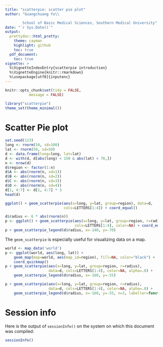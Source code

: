 ```yaml
---
title: "scatterpie: scatter pie plot"
author: "Guangchuang Yu\\

        School of Basic Medical Sciences, Southern Medical University"
date: "`r Sys.Date()`"
output:
  prettydoc::html_pretty:
    theme: cayman
    highlight: github
    toc: true
  pdf_document:
    toc: true
vignette: >
  %\VignetteIndexEntry{scatterpie introduction}
  %\VignetteEngine{knitr::rmarkdown}
  %\usepackage[utf8]{inputenc}
---
```


```r
knitr::opts_chunk$set(tidy = FALSE,
		   message = FALSE)
```


```r
library("scatterpie")
theme_set(theme_minimal())
```

# Scatter Pie plot

```r
set.seed(123)
long <- rnorm(50, sd=100)
lat <- rnorm(50, sd=50)
d <- data.frame(long=long, lat=lat)
d <- with(d, d[abs(long) < 150 & abs(lat) < 70,])
n <- nrow(d)
d$region <- factor(1:n)
d$A <- abs(rnorm(n, sd=1))
d$B <- abs(rnorm(n, sd=2))
d$C <- abs(rnorm(n, sd=3))
d$D <- abs(rnorm(n, sd=4))
d[1, 4:7] <- d[1, 4:7] * 3
head(d)
```


```r
ggplot() + geom_scatterpie(aes(x=long, y=lat, group=region), data=d,
                           cols=LETTERS[1:4]) + coord_equal()
```

```r
d$radius <- 6 * abs(rnorm(n))
p <- ggplot() + geom_scatterpie(aes(x=long, y=lat, group=region, r=radius), data=d,
                                cols=LETTERS[1:4], color=NA) + coord_equal()
p + geom_scatterpie_legend(d$radius, x=-140, y=-70)
```


The `geom_scatterpie` is especially useful for visualizing data on a
map.

```r
world <- map_data('world')
p <- ggplot(world, aes(long, lat)) +
    geom_map(map=world, aes(map_id=region), fill=NA, color="black") +
    coord_quickmap()
p + geom_scatterpie(aes(x=long, y=lat, group=region, r=radius),
                    data=d, cols=LETTERS[1:4], color=NA, alpha=.8) +
    geom_scatterpie_legend(d$radius, x=-160, y=-55)

p + geom_scatterpie(aes(x=long, y=lat, group=region, r=radius),
                    data=d, cols=LETTERS[1:4], color=NA, alpha=.8) +
    geom_scatterpie_legend(d$radius, x=-160, y=-55, n=3, labeller=function(x) 1000*x^2)
```




# Session info

Here is the output of `sessionInfo()` on the system on which this document was compiled:
```r
sessionInfo()
```

